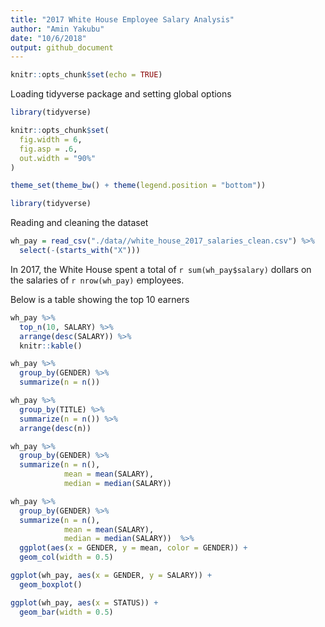 ```yaml
---
title: "2017 White House Employee Salary Analysis"
author: "Amin Yakubu"
date: "10/6/2018"
output: github_document
---
```


```r
knitr::opts_chunk$set(echo = TRUE)
```

Loading tidyverse package and setting global options
```r
library(tidyverse)

knitr::opts_chunk$set(
  fig.width = 6,
  fig.asp = .6,
  out.width = "90%"
)

theme_set(theme_bw() + theme(legend.position = "bottom"))

```

```r
library(tidyverse)
```

Reading and cleaning the dataset 
```r

wh_pay = read_csv("./data//white_house_2017_salaries_clean.csv") %>% 
  select(-(starts_with("X")))

```

In 2017, the White House spent a total of `r sum(wh_pay$salary)` dollars on the salaries of `r nrow(wh_pay)` employees. 

Below is a table showing the top 10 earners 

```r
wh_pay %>% 
  top_n(10, SALARY) %>% 
  arrange(desc(SALARY)) %>% 
  knitr::kable()
```



```r
wh_pay %>%
  group_by(GENDER) %>%
  summarize(n = n())

wh_pay %>% 
  group_by(TITLE) %>% 
  summarize(n = n()) %>% 
  arrange(desc(n))

```

```r
wh_pay %>% 
  group_by(GENDER) %>% 
  summarize(n = n(),
            mean = mean(SALARY),
            median = median(SALARY)) 
```

```r
wh_pay %>%
  group_by(GENDER) %>%
  summarize(n = n(),
            mean = mean(SALARY),
            median = median(SALARY))  %>%
  ggplot(aes(x = GENDER, y = mean, color = GENDER)) + 
  geom_col(width = 0.5)

ggplot(wh_pay, aes(x = GENDER, y = SALARY)) +
  geom_boxplot()

ggplot(wh_pay, aes(x = STATUS)) + 
  geom_bar(width = 0.5)

```

